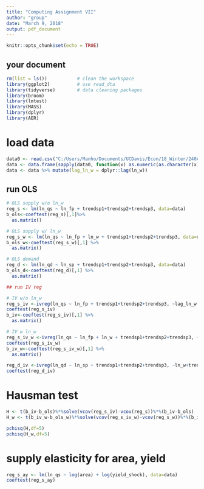 ```yaml
---
title: "Computing Assignment VII"
author: "group"
date: "March 9, 2018"
output: pdf_document
---
```


```r
knitr::opts_chunk$set(echo = TRUE)
```

## your document
```r
rm(list = ls())           # clean the workspace
library(ggplot2)          # use read_dta
library(tidyverse)        # data cleaning packages
library(broom)
library(lmtest)
library(MASS)
library(dplyr)
library(AER)
```
# load data
```r
data0 <- read.csv("C:/Users/Manho/Documents/UCDavis/Econ/18_Winter/240A/HW/hw7/RSdata.csv")
data <- data.frame(sapply(data0, function(x) as.numeric(as.character(x))))
data <- data %>% mutate(lag_ln_w = dplyr::lag(ln_w))
```
## run OLS

```r
# OLS supply w/o ln_w
reg_s <- lm(ln_qs ~ ln_fp + trendsp1+trendsp2+trendsp3, data=data)
b_ols<-coeftest(reg_s)[,1]%>%
  as.matrix() 

# OLS supply w/ ln_w
reg_s_w <- lm(ln_qs ~ ln_fp + ln_w + trendsp1+trendsp2+trendsp3, data=data)
b_ols_w<-coeftest(reg_s_w)[,1] %>%
  as.matrix()

# OLS demand
reg_d <- lm(ln_qd ~ ln_sp + trendsp1+trendsp2+trendsp3, data=data)
b_ols_d<-coeftest(reg_d)[,1] %>%
  as.matrix()

## run IV reg

# IV w/o ln_w
reg_s_iv <-ivreg(ln_qs ~ ln_fp + trendsp1+trendsp2+trendsp3, ~lag_ln_w + trendsp1+trendsp2+trendsp3, data)
coeftest(reg_s_iv)
b_iv<-coeftest(reg_s_iv)[,1] %>%
  as.matrix()

# IV w ln_w
reg_s_iv_w <-ivreg(ln_qs ~ ln_fp + ln_w + trendsp1+trendsp2+trendsp3, ~lag_ln_w + ln_w+trendsp1+trendsp2+trendsp3, data)
coeftest(reg_s_iv_w)
b_iv_w<-coeftest(reg_s_iv_w)[,1] %>%
  as.matrix()

reg_d_iv <-ivreg(ln_qd ~ ln_sp + trendsp1+trendsp2+trendsp3, ~ln_w+trendsp1+trendsp2+trendsp3, data)
coeftest(reg_d_iv)
```

# Hausman test
```r
H <- t(b_iv-b_ols)%*%solve(vcov(reg_s_iv)-vcov(reg_s))%*%(b_iv-b_ols)
H_w <- t(b_iv_w-b_ols_w)%*%solve(vcov(reg_s_iv_w)-vcov(reg_s_w))%*%(b_iv_w-b_ols_w)

pchisq(H,df=5)
pchisq(H_w,df=5)
```

# supply elasticity for area, yield
```r
reg_s_ay <- lm(ln_qs ~ log(area) + log(yield_shock), data=data)
coeftest(reg_s_ay)
```